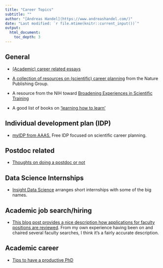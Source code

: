 ```yaml
---
title: "Career Topics"
subtitle: ""
author: "[Andreas Handel](https://www.andreashandel.com/)"
date: "Last modified: `r file.mtime(knitr::current_input())`"
output: 
  html_document:
    toc_depth: 3
---
```



## General

- [(Academic) career related essays](https://www.insidehighered.com/career-advice/carpe-careers)

- [A collection of resources on (scientific) career planning](http://www.nature.com/scitable/topic/career-planning-14121550) from the Nature Publishing Group.

- A resource from the NIH toward [Broadening Experiences in Scientific Training](http://www.nihbest.org/)

- A good list of books on ['learning how to learn'](https://fastertomaster.com/ultimate-learning-how-to-learn-reading-list/)

## Individual development plan (IDP)

- [myIDP from AAAS.](https://myidp.sciencecareers.org/) Free IDP focused on scientific career planning.


## Postdoc related

- [Thoughts on doing a postdoc or not](https://www.insidehighered.com/advice/2016/08/23/should-you-pursue-postdoc-or-not-essay)


## Data Science Internships

* [Insight Data Science](http://www.triageconsulting.com/) arranges short internships with some of the big names.


## Academic job search/hiring

* [This blog post provides a nice description how applications for faculty positions are reviewed](https://chroniclevitae.com/news/1599-reading-your-application-file). From my own experience having been on and chaired several faculty searches, I think it's a fairly accurate description.


## Academic career


* [Tips to have a productive PhD](https://www.castoredc.com/blog/50-actionable-tips-to-help-you-survive-your-phd/)